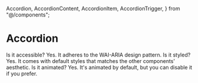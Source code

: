   Accordion,
  AccordionContent,
  AccordionItem,
  AccordionTrigger,
} from "@/components";

# Accordion

<PreviewWrapper>
  <Accordion type="single" collapsible className="w-full">
    <AccordionItem value="item-1">
      <AccordionTrigger>Is it accessible?</AccordionTrigger>
      <AccordionContent>
        Yes. It adheres to the WAI-ARIA design pattern.
      </AccordionContent>
    </AccordionItem>
    <AccordionItem value="item-2">
      <AccordionTrigger>Is it styled?</AccordionTrigger>
      <AccordionContent>
        Yes. It comes with default styles that matches the other
        components&apos; aesthetic.
      </AccordionContent>
    </AccordionItem>
    <AccordionItem value="item-3">
      <AccordionTrigger>Is it animated?</AccordionTrigger>
      <AccordionContent>
        Yes. It's animated by default, but you can disable it if you prefer.
      </AccordionContent>
    </AccordionItem>
  </Accordion>
</PreviewWrapper>
